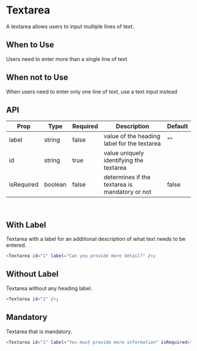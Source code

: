 
<Meta title="Textarea" component={Textarea} />

# Textarea

A textarea allows users to input multiple lines of text.

## When to Use

Users need to enter more than a single line of text

## When not to Use

When users need to enter only one line of text, use a text input instead

## API

| Prop       | Type     | Required | Description                                              | Default |
| ---------- | -------- | -------- | -------------------------------------------------------- | ------- |
| label      | string   | false    | value of the heading label for the textarea              | ""      |
| id         | string   | true     | value uniquely identifying the textarea                  |         |
| isRequired | boolean  | false    | determines if the textarea is mandatory or not           | false   |

<br />

## With Label

Textarea with a label for an additional description of what text needs to be entered.

<Story name="With Label" id="textarea--with-label"></Story>

```bash
<Textarea id="1" label="Can you provide more detail?" />;
```

## Without Label

Textarea without any heading label.

<Story name="Without Label" id="textarea--without-label"></Story>

```bash
<Textarea id="1" />;
```

## Mandatory

Textarea that is mandatory.

<Story name="Mandatory" id="textarea--mandatory"></Story>

```bash
<Textarea id="1" label="You must provide more information" isRequired="true" />;
```
